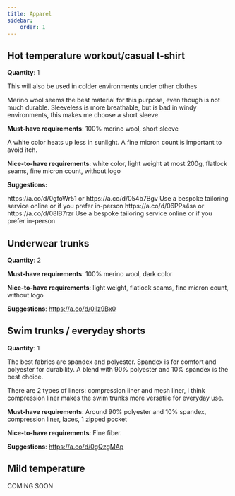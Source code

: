 ```yaml
---
title: Apparel
sidebar:
    order: 1
---
```



## Hot temperature workout/casual t-shirt

**Quantity**: 1

This will also be used in colder environments under other clothes

Merino wool seems the best material for this purpose, even though is not much durable.
Sleeveless is more breathable, but is bad in windy environments, this makes me choose a short sleeve.

**Must-have requirements**: 100% merino wool, short sleeve

A white color heats up less in sunlight.
A fine micron count is important to avoid itch.

**Nice-to-have requirements**: white color, light weight at most 200g, flatlock seams, fine micron count, without logo

**Suggestions:**
<Tabs>
<TabItem label="For men">

<Tabs>
<TabItem label="Medium budget">https://a.co/d/0gfoWr51 or https://a.co/d/054b7Bgv</TabItem>
<TabItem label="Unlimited budget">Use a bespoke tailoring service online or if you prefer in-person</TabItem>
</Tabs>

</TabItem>
<TabItem label="For women">

<Tabs>
<TabItem label="Medium budget">https://a.co/d/06PPs4sa or https://a.co/d/08lB7rzr</TabItem>
<TabItem label="Unlimited budget">Use a bespoke tailoring service online or if you prefer in-person</TabItem>
</Tabs>

</TabItem>
</Tabs>

## Underwear trunks

**Quantity**: 2

**Must-have requirements**: 100% merino wool, dark color

**Nice-to-have requirements**: light weight, flatlock seams, fine micron count, without logo

**Suggestions**: https://a.co/d/0ilz9Bx0

## Swim trunks / everyday shorts

**Quantity**: 1

The best fabrics are spandex and polyester. Spandex is for comfort and polyester for durability. A blend with 90% polyester and 10% spandex is the best choice.

There are 2 types of liners: compression liner and mesh liner, I think compression liner makes the swim trunks more versatile for everyday use.

**Must-have requirements**: Around 90% polyester and 10% spandex, compression liner, laces, 1 zipped pocket

**Nice-to-have requirements**: Fine fiber.

**Suggestions**: https://a.co/d/0gQzgMAp

## Mild temperature

COMING SOON